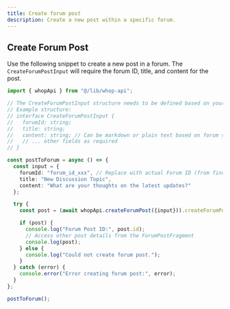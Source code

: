 ```yaml
---
title: Create forum post
description: Create a new post within a specific forum.
---
```


## Create Forum Post

Use the following snippet to create a new post in a forum. The `CreateForumPostInput` will require the forum ID, title, and content for the post.

```typescript
import { whopApi } from "@/lib/whop-api";

// The CreateForumPostInput structure needs to be defined based on your GraphQL schema.
// Example structure:
// interface CreateForumPostInput {
//   forumId: string;
//   title: string;
//   content: string; // Can be markdown or plain text based on forum settings
//   // ... other fields as required
// }

const postToForum = async () => {
  const input = {
    forumId: "forum_id_xxx", // Replace with actual Forum ID (from findOrCreateForum)
    title: "New Discussion Topic",
    content: "What are your thoughts on the latest updates?"
  };

  try {
    const post = (await whopApi.createForumPost({input})).createForumPost;

    if (post) {
      console.log("Forum Post ID:", post.id);
      // Access other post details from the ForumPostFragment
      console.log(post);
    } else {
      console.log("Could not create forum post.");
    }
  } catch (error) {
    console.error("Error creating forum post:", error);
  }
};

postToForum();
```
